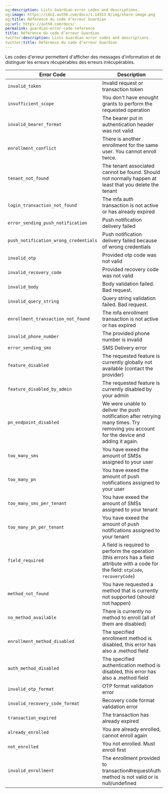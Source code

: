 ```yaml
---
og:description: Lists Guardian error codes and descriptions.
og:image: https://cdn2.auth0.com/docs/1.14553.0/img/share-image.png
og:title: Référence du code d’erreur Guardian
og:url: https://auth0.com/docs/
permalink: guardian-error-code-reference
title: Référence du code d’erreur Guardian
twitter:description: Lists Guardian error codes and descriptions.
twitter:title: Référence du code d’erreur Guardian
---
```


Les codes d'erreur permettent d'afficher des messages d'information et de distinguer les erreurs récupérables des erreurs irrécupérables.

<table class="table"><thead>
<tr>
<th>Error Code</th>
<th>Description</th>
</tr>
</thead>
<tbody>
<tr>
<td><code>invalid_token</code></td>
<td>Invalid request or transaction token</td>
</tr>
<tr>
<td><code>insufficient_scope</code></td>
<td>You don't have enought grants to perform the requested operation</td>
</tr>
<tr>
<td><code>invalid_bearer_format</code></td>
<td>The bearer put in authentication header was not valid</td>
</tr>
<tr>
<td><code>enrollment_conflict</code></td>
<td>There is another enrollment for the same user. You cannot enroll twice.</td>
</tr>
<tr>
<td><code>tenant_not_found</code></td>
<td>The tenant associated cannot be found. Should not normally happen at least that you delete the tenant</td>
</tr>
<tr>
<td><code>login_transaction_not_found</code></td>
<td>The mfa auth transaction is not active or has already expired</td>
</tr>
<tr>
<td><code>error_sending_push_notification</code></td>
<td>Push notification delivery failed</td>
</tr>
<tr>
<td><code>push_notification_wrong_credentials</code></td>
<td>Push notification delivery failed because of wrong credentials</td>
</tr>
<tr>
<td><code>invalid_otp</code></td>
<td>Provided otp code was not valid</td>
</tr>
<tr>
<td><code>invalid_recovery_code</code></td>
<td>Provided recovery code was not valid</td>
</tr>
<tr>
<td><code>invalid_body</code></td>
<td>Body validation failed. Bad request.</td>
</tr>
<tr>
<td><code>invalid_query_string</code></td>
<td>Query string validation failed. Bad request.</td>
</tr>
<tr>
<td><code>enrollment_transaction_not_found</code></td>
<td>The mfa enrollment transaction is not active or has expired</td>
</tr>
<tr>
<td><code>invalid_phone_number</code></td>
<td>The provided phone number is invalid</td>
</tr>
<tr>
<td><code>error_sending_sms</code></td>
<td>SMS Delivery error</td>
</tr>
<tr>
<td><code>feature_disabled</code></td>
<td>The requested feature is currently globally not available (contact the provider)</td>
</tr>
<tr>
<td><code>feature_disabled_by_admin</code></td>
<td>The requested feature is currently disabled by your admin</td>
</tr>
<tr>
<td><code>pn_endpoint_disabled</code></td>
<td>We were unable to deliver the push notification after retrying many times. Try removing you account for the device and adding it again.</td>
</tr>
<tr>
<td><code>too_many_sms</code></td>
<td>You have exeed the amount of SMSs assigned to your user</td>
</tr>
<tr>
<td><code>too_many_pn</code></td>
<td>You have exeed the amount of push notifications assigned to your user</td>
</tr>
<tr>
<td><code>too_many_sms_per_tenant</code></td>
<td>You have exeed the amount of SMSs assigned to your tenant</td>
</tr>
<tr>
<td><code>too_many_pn_per_tenant</code></td>
<td>You have exeed the amount of push notifications assigned to your tenant</td>
</tr>
<tr>
<td><code>field_required</code></td>
<td>A field is required to perform the operation (this errors has a field attribute with a code for the field: <code>otpCode</code>, <code>recoveryCode</code>)</td>
</tr>
<tr>
<td><code>method_not_found</code></td>
<td>You have requested a method that is currently not supported (should not happen)</td>
</tr>
<tr>
<td><code>no_method_available</code></td>
<td>There is currently no method to enroll (all of them are disabled)</td>
</tr>
<tr>
<td><code>enrollment_method_disabled</code></td>
<td>The specified enrollment method is disabled, this error has also a .method field</td>
</tr>
<tr>
<td><code>auth_method_disabled</code></td>
<td>The specified authentication method is disabled, this error has also a .method field</td>
</tr>
<tr>
<td><code>invalid_otp_format</code></td>
<td>OTP format validation error</td>
</tr>
<tr>
<td><code>invalid_recovery_code_format</code></td>
<td>Recovery code format validation error</td>
</tr>
<tr>
<td><code>transaction_expired</code></td>
<td>The transaction has already expired</td>
</tr>
<tr>
<td><code>already_enrolled</code></td>
<td>You are already enrolled, cannot enroll again</td>
</tr>
<tr>
<td><code>not_enrolled</code></td>
<td>You not enrolled. Must enroll first</td>
</tr>
<tr>
<td><code>invalid_enrollment</code></td>
<td>The enrollment provided to transaction#requestAuth method is not valid or is null/undefined</td>
</tr>
</tbody>
</table>